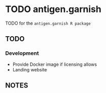 # TODO antigen.garnish

TODO for the `antigen.garnish R package`

## TODO

### Development

* Provide Docker image if licensing allows
* Landing website

## NOTES

